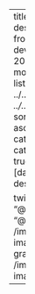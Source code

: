 ---
title: "Game Development"
description: "My notes from resources on game development."
date: 2021-12-9
date-modified: last-modified
listing:
  contents: 
    - ../../posts/**/*notes*/*.md
    - ../../posts/*notes*/**/*.md
  sort: 
      - "date asc"
      - "title asc"
  type: default
  include: 
    categories: "game-dev"
  categories: false
  sort-ui: true
  filter-ui: true
  fields: [date, title, reading-time, description]



twitter-card:
  creator: "@cdotjdotmills"
  site: "@cdotjdotmills"
  image: /images/default-preview-image-black.png
open-graph:
  image: /images/default-preview-image-black.png

---